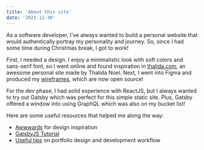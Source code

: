 ```yaml
---
title: 'About this site'
date: '2021-12-30'
---
```


As a software developer, I’ve always wanted to build a personal website that would authentically portray my personality and journey. So, since I had some time during Christmas break, I got to work!

First, I needed a design. I enjoy a minimalistic look with soft colors and sans-serif font, so I went online and found inspiration in [thalida.com](https://thalida.com/), an awesome personal site made by Thalida Noel. Next, I went into Figma and produced my [wireframes](https://www.figma.com/community/file/1058251760163445535/Personal-Site-%26-Portfolio), which are now open source!

For the dev phase, I had solid experience with ReactJS, but I always wanted to try out Gatsby which was perfect for this simple static site. Plus, Gatsby offered a window into using GraphQL which was also on my bucket list!

Here are some useful resources that helped me along the way:
* [Awwwards](https://www.awwwards.com/) for design inspiration
* [GatsbyJS Tutorial](https://www.gatsbyjs.com/docs/tutorial/)
* [Useful tips](https://www.smashingmagazine.com/2013/06/workflow-design-develop-modern-portfolio-website/) on portfolio design and development workflow